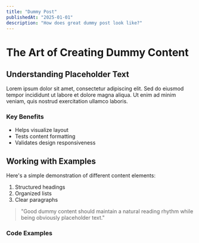 ```yaml
---
title: "Dummy Post"
publishedAt: "2025-01-01"
description: "How does great dummy post look like?"
---
```


# The Art of Creating Dummy Content

## Understanding Placeholder Text

Lorem ipsum dolor sit amet, consectetur adipiscing elit. Sed do eiusmod tempor incididunt ut labore et dolore magna aliqua. Ut enim ad minim veniam, quis nostrud exercitation ullamco laboris.

### Key Benefits

- Helps visualize layout
- Tests content formatting
- Validates design responsiveness

## Working with Examples

Here's a simple demonstration of different content elements:

1. Structured headings
2. Organized lists
3. Clear paragraphs

> "Good dummy content should maintain a natural reading rhythm while being obviously placeholder text."

### Code Examples
